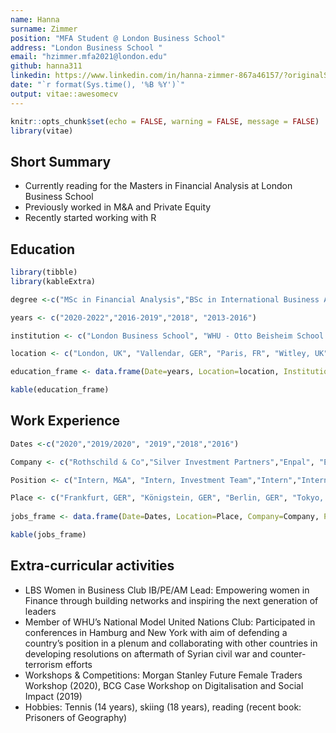```yaml
---
name: Hanna
surname: Zimmer
position: "MFA Student @ London Business School"
address: "London Business School "
email: "hzimmer.mfa2021@london.edu"
github: hanna311
linkedin: https://www.linkedin.com/in/hanna-zimmer-867a46157/?originalSubdomain=de
date: "`r format(Sys.time(), '%B %Y')`"
output: vitae::awesomecv
---
```

```r
knitr::opts_chunk$set(echo = FALSE, warning = FALSE, message = FALSE)
library(vitae)
```

## Short Summary

 * Currently reading for the Masters in Financial Analysis at London Business School 
 * Previously worked in M&A and Private Equity 
 * Recently started working with R

## Education

```r
library(tibble)
library(kableExtra)

degree <-c("MSc in Financial Analysis","BSc in International Business Administration","Global BBA (Semester Abroad)", "International Baccalaureate")

years <- c("2020-2022","2016-2019","2018", "2013-2016")

institution <- c("London Business School", "WHU - Otto Beisheim School of Management", "Essec Business School", "King Edward's School")

location <- c("London, UK", "Vallendar, GER", "Paris, FR", "Witley, UK")

education_frame <- data.frame(Date=years, Location=location, Institution=institution, Degree=degree)

kable(education_frame)

```


## Work Experience
```r
Dates <-c("2020","2019/2020", "2019","2018","2016")

Company <- c("Rothschild & Co","Silver Investment Partners","Enpal", "Evonik Nippon Aerosil", "Pharmalex")

Position <- c("Intern, M&A", "Intern, Investment Team","Intern","Intern, Marketing Team", "Intern, M&A Department")

Place <- c("Frankfurt, GER", "Königstein, GER", "Berlin, GER", "Tokyo, JP", "Friedrichsdorf, GER")
 
jobs_frame <- data.frame(Date=Dates, Location=Place, Company=Company, Position=Position)

kable(jobs_frame)

```

## Extra-curricular activities 

* LBS Women in Business Club IB/PE/AM Lead: Empowering women in Finance through building networks and inspiring the next generation of leaders
* Member of WHU's National Model United Nations Club: Participated in conferences in Hamburg and New York with aim of defending a country's position in a plenum and collaborating with other countries in developing resolutions on aftermath of Syrian civil war and counter-terrorism efforts
* Workshops & Competitions: Morgan Stanley Future Female Traders Workshop (2020), BCG Case Workshop on Digitalisation and Social Impact (2019)
* Hobbies: Tennis (14 years), skiing (18 years), reading (recent book: Prisoners of Geography)


